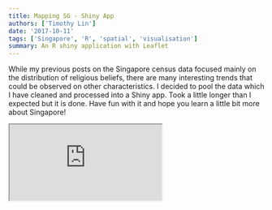```yaml
---
title: Mapping SG - Shiny App
authors: ['Timothy Lin']
date: '2017-10-11'
tags: ['Singapore', 'R', 'spatial', 'visualisation']
summary: An R shiny application with Leaflet
---
```


While my previous posts on the Singapore census data focused mainly on the distribution of religious beliefs, there are many interesting trends that could be observed on other characteristics. I decided to pool the data which I have cleaned and processed into a Shiny app. Took a little longer than I expected but it is done. Have fun with it and hope you learn a little bit more about Singapore!

<div
  style={{
    height: '1000px',
    position: 'relative',
    overflow: 'hidden',
    paddingTop: '56.25%',
  }}
>
  <iframe
    className="responsive-iframe"
    src="https://timlrx.shinyapps.io/sg-census-shinyapp/"
  ></iframe>
</div>
